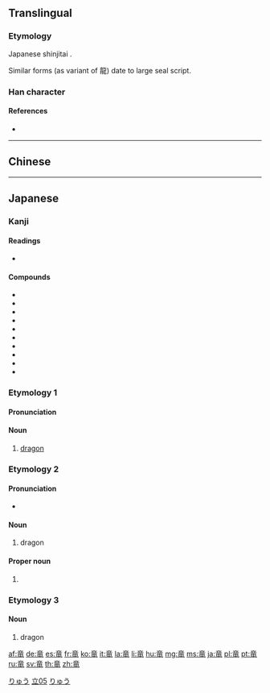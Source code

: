 {{character info/new}}
{{also|龍|龙}}
==Translingual==
{{Han simplified forms|龍|竜|龙}}

===Etymology===
Japanese shinjitai {{Han simp|龍}}.

Similar forms (as variant of 龍) date to large seal script.

===Han character===
{{Han char|rn=212|rad=竜|as=0|sn=10|four=|canj=YTWU|ids=⿱立电}}

====References====
* {{Han ref|kx=0870.380|dkj=25751|dj=1301.090|hdz=42708.020|uh=7ADC|ud=31452}}

----

==Chinese==
{{zh-see|龍|v}}
----

==Japanese==

===Kanji===
{{ja-kanji|grade=c|rs=立05|style=s|kyu=龍}}

====Readings====
* {{ja-readings|goon=[[りゅう]] (ryū)|kanon=[[りょう]] (ryō)|kanyoon=[[ろう]] (rō)|kun=[[たつ]] (tatsu)|nanori=[[かみ]] (kami), [[きみ]] (kimi), [[しげみ]] (shigemi), [[たつ]] (tatsu), [[とお]] (tō), [[とおる]] (tōru), [[めぐむ]] (megumu)}}

====Compounds====
{{der-top}}
* {{ja-r|恐竜|きょうりゅう}}
* {{ja-r|魚竜|ぎょりゅう}}
* {{ja-r|竜巻|たつまき}}
* {{ja-r|蛟竜|こうりゅう}}
* {{ja-r|飛竜|ひりゅう}}
* {{ja-r|土竜|もぐら}}
* {{ja-r|竜宮|りゅうぐう}}
* {{ja-r|竜座|りゅうざ}}
* {{ja-r|竜虎|りょうこ}}
* {{ja-r|竜顔|りゅうがん}}
{{der-bottom}}

===Etymology 1===
{{ja-kanjitab|たつ|yomi=k}}
{{rfe|lang=ja}}

====Pronunciation====
{{ja-pron|たつ|acc=h|acc_ref=NHK|y=k}}

====Noun====
{{ja-noun|たつ|kyu=龍}}

# [[dragon]]

===Etymology 2===
{{ja-kanjitab|りゅう|yomi=o}}
{{rfe|lang=ja}}

====Pronunciation====
{{ja-pron|りゅう|acc=a|acc_ref=NHK|y=go}}
* {{audio|Ja-ryuu-dragon.ogg|Audio|lang=ja}}

====Noun====
{{ja-noun|りゅう|kyu=龍|hhira=りゆう}}

# dragon

====Proper noun====
{{ja-pos|りゅう|proper|kyu=龍|hhira=りゆう}}

# {{given name|male|lang=ja|sort=りゅう}}

===Etymology 3===
{{ja-kanjitab|りょう|yomi=o}}
{{rfe|lang=ja}}

====Noun====
{{ja-noun|りょう|kyu=龍|hhira=りよう}}

# dragon

[[Category:Japanese basic words|りゅう]]
[[Category:CJKV radicals|立05]]
[[Category:ja:Dragons|りゅう]]

[[af:竜]]
[[de:竜]]
[[es:竜]]
[[fr:竜]]
[[ko:竜]]
[[it:竜]]
[[la:竜]]
[[li:竜]]
[[hu:竜]]
[[mg:竜]]
[[ms:竜]]
[[ja:竜]]
[[pl:竜]]
[[pt:竜]]
[[ru:竜]]
[[sv:竜]]
[[th:竜]]
[[zh:竜]]